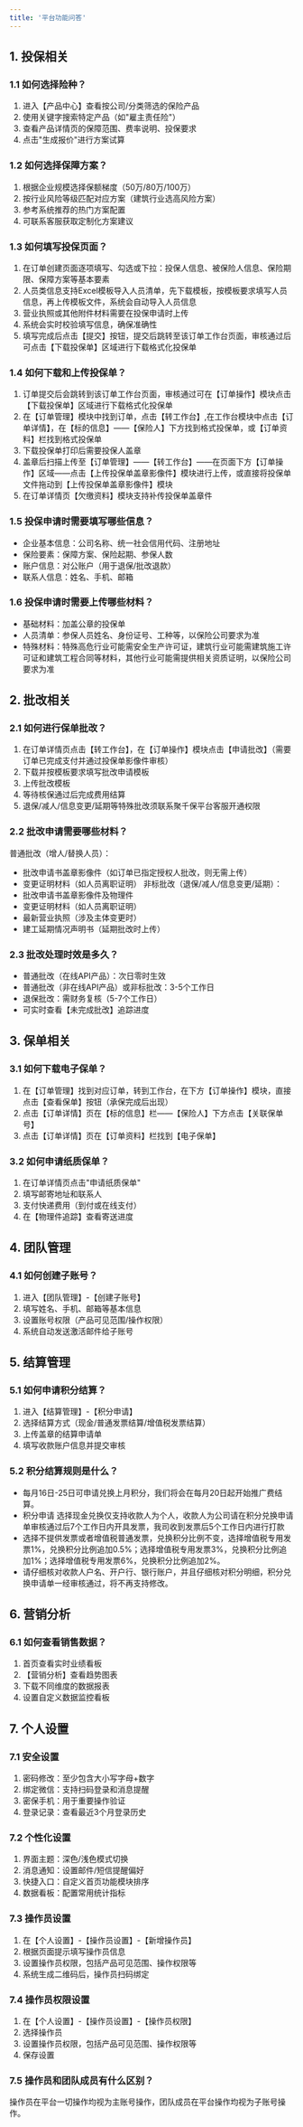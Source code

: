 ```yaml
---
title: '平台功能问答'
---
```


## 1. 投保相关

### 1.1 如何选择险种？
1. 进入【产品中心】查看按公司/分类筛选的保险产品
2. 使用关键字搜索特定产品（如"雇主责任险"）
3. 查看产品详情页的保障范围、费率说明、投保要求
4. 点击"生成报价"进行方案试算

### 1.2 如何选择保障方案？
1. 根据企业规模选择保额梯度（50万/80万/100万）
2. 按行业风险等级匹配对应方案（建筑行业选高风险方案）
3. 参考系统推荐的热门方案配置
4. 可联系客服获取定制化方案建议

### 1.3 如何填写投保页面？
1. 在订单创建页面逐项填写、勾选或下拉：投保人信息、被保险人信息、保险期限、保障方案等基本要素
2. 人员类信息支持Excel模板导入人员清单，先下载模板，按模板要求填写人员信息，再上传模板文件，系统会自动导入人员信息
3. 营业执照或其他附件材料需要在投保申请时上传
4. 系统会实时校验填写信息，确保准确性
5. 填写完成后点击【提交】按钮，提交后跳转至该订单工作台页面，审核通过后可点击【下载投保单】区域进行下载格式化投保单

### 1.4 如何下载和上传投保单？
1. 订单提交后会跳转到该订单工作台页面，审核通过可在【订单操作】模块点击【下载投保单】区域进行下载格式化投保单
2. 在【订单管理】模块中找到订单，点击【转工作台】,在工作台模块中点击【订单详情】，在【标的信息】——【保险人】下方找到格式投保单，或【订单资料】栏找到格式投保单
3. 下载投保单打印后需要投保人盖章
4. 盖章后扫描上传至【订单管理】——【转工作台】——在页面下方【订单操作】区域——点击【上传投保单盖章影像件】模块进行上传，或直接将投保单文件拖动到【上传投保单盖章影像件】模块
5. 在订单详情页【欠缴资料】模块支持补传投保单盖章件

### 1.5 投保申请时需要填写哪些信息？
- 企业基本信息：公司名称、统一社会信用代码、注册地址
- 保险要素：保障方案、保险起期、参保人数
- 账户信息：对公账户（用于退保/批改退款）
- 联系人信息：姓名、手机、邮箱

### 1.6 投保申请时需要上传哪些材料？
- 基础材料：加盖公章的投保单
- 人员清单：参保人员姓名、身份证号、工种等，以保险公司要求为准
- 特殊材料：特殊高危行业可能需安全生产许可证，建筑行业可能需建筑施工许可证和建筑工程合同等材料，其他行业可能需提供相关资质证明，以保险公司要求为准

## 2. 批改相关

### 2.1 如何进行保单批改？
1. 在订单详情页点击【转工作台】，在【订单操作】模块点击【申请批改】（需要订单已完成支付并通过投保单影像件审核）
2. 下载并按模板要求填写批改申请模板
3. 上传批改模板
4. 等待核保通过后完成费用结算
5. 退保/减人/信息变更/延期等特殊批改须联系聚千保平台客服开通权限

### 2.2 批改申请需要哪些材料？
普通批改（增人/替换人员）：
- 批改申请书盖章影像件（如订单已指定授权人批改，则无需上传）
- 变更证明材料（如人员离职证明）
非标批改（退保/减人/信息变更/延期）：
- 批改申请书盖章影像件及物理件
- 变更证明材料（如人员离职证明）
- 最新营业执照（涉及主体变更时）
- 建工延期情况声明书（延期批改时上传）

### 2.3 批改处理时效是多久？
- 普通批改（在线API产品）：次日零时生效
- 普通批改（非在线API产品）或非标批改：3-5个工作日
- 退保批改：需财务复核（5-7个工作日）
- 可实时查看【未完成批改】追踪进度

## 3. 保单相关

### 3.1 如何下载电子保单？
1. 在【订单管理】找到对应订单，转到工作台，在下方【订单操作】模块，直接点击【查看保单】按钮（承保完成后出现）
2. 点击【订单详情】页在【标的信息】栏——【保险人】下方点击【关联保单号】
3. 点击【订单详情】页在【订单资料】栏找到【电子保单】

### 3.2 如何申请纸质保单？
1. 在订单详情页点击"申请纸质保单"
2. 填写邮寄地址和联系人
3. 支付快递费用（到付或在线支付）
4. 在【物理件追踪】查看寄送进度

## 4. 团队管理

### 4.1 如何创建子账号？
1. 进入【团队管理】-【创建子账号】
2. 填写姓名、手机、邮箱等基本信息
3. 设置账号权限（产品可见范围/操作权限）
4. 系统自动发送激活邮件给子账号

## 5. 结算管理

### 5.1 如何申请积分结算？
1. 进入【结算管理】-【积分申请】
2. 选择结算方式（现金/普通发票结算/增值税发票结算）
3. 上传盖章的结算申请单
4. 填写收款账户信息并提交审核

### 5.2 积分结算规则是什么？
- 每月16日-25日可申请兑换上月积分，我们将会在每月20日起开始推广费结算。
- 积分申请 选择现金兑换仅支持收款人为个人，收款人为公司请在积分兑换申请单审核通过后7个工作日内开具发票，我司收到发票后5个工作日内进行打款
- 选择不提供发票或者增值税普通发票，兑换积分比例不变，选择增值税专用发票1%，兑换积分比例追加0.5%；选择增值税专用发票3%，兑换积分比例追加1%；选择增值税专用发票6%，兑换积分比例追加2%。
- 请仔细核对收款人户名、开户行、银行账户，并且仔细核对积分明细，积分兑换申请单一经审核通过，将不再支持修改。

## 6. 营销分析

### 6.1 如何查看销售数据？
1. 首页查看实时业绩看板
2. 【营销分析】查看趋势图表
3. 下载不同维度的数据报表
4. 设置自定义数据监控看板

## 7. 个人设置

### 7.1 安全设置
1. 密码修改：至少包含大小写字母+数字
2. 绑定微信：支持扫码登录和消息提醒
3. 密保手机：用于重要操作验证
4. 登录记录：查看最近3个月登录历史

### 7.2 个性化设置
1. 界面主题：深色/浅色模式切换
2. 消息通知：设置邮件/短信提醒偏好
3. 快捷入口：自定义首页功能模块排序
4. 数据看板：配置常用统计指标

### 7.3 操作员设置
1. 在【个人设置】-【操作员设置】-【新增操作员】
2. 根据页面提示填写操作员信息
3. 设置操作员权限，包括产品可见范围、操作权限等
4. 系统生成二维码后，操作员扫码绑定

### 7.4 操作员权限设置
1. 在【个人设置】-【操作员设置】-【操作员权限】
2. 选择操作员
3. 设置操作员权限，包括产品可见范围、操作权限等
4. 保存设置

### 7.5 操作员和团队成员有什么区别？
操作员在平台一切操作均视为主账号操作，团队成员在平台操作均视为子账号操作。

